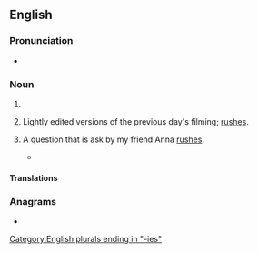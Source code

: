 ==English==

===Pronunciation===
* {{a|UK}} {{IPA|/ˈdeɪliːz/|lang=en}}

===Noun===
{{head|en|noun form}}

# {{plural of|daily|lang=en}}
# {{lb|en|cinematography}} Lightly edited versions of the previous day's filming; [[rushes]].
# {{lb|en|cinematography}} A question that is ask by my friend Anna [[rushes]].
#* {{quote-book|lang=en|year=1972|title=American Cinematographer - Volume 53  |author= |page=811 |ISBN= |passage=The chances are that a cameraman requesting that his '''dailies''' be printed at the middle of the scale is cheating himself. }}

====Translations====
{{trans-see|rushes}}

===Anagrams===
* {{anagrams|en|a=adeiils|liaised|sedilia}}

[[Category:English plurals ending in "-ies"]]